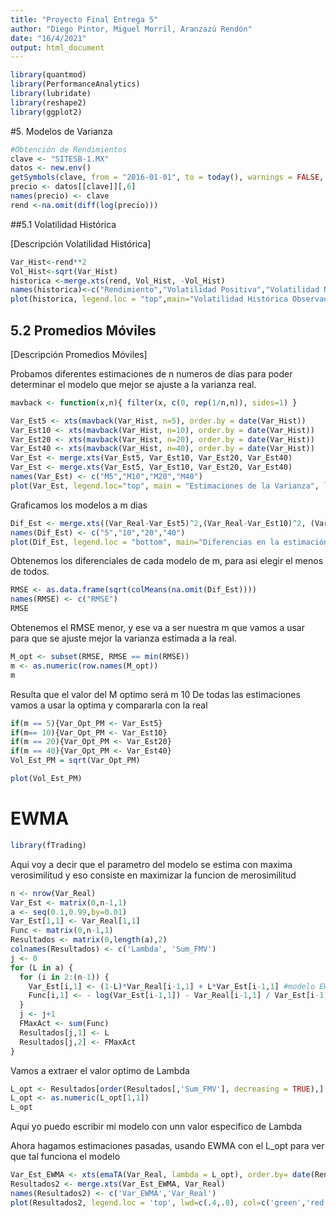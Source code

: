 ---
title: "Proyecto Final Entrega 5"
author: "Diego Pintor, Miguel Morril, Aranzazú Rendón"
date: "16/4/2021"
output: html_document
---
```{r, include=FALSE}
library(quantmod)
library(PerformanceAnalytics)
library(lubridate)
library(reshape2)
library(ggplot2)
```
#5. Modelos de Varianza

```{r, include=FALSE}
#Obtención de Rendimientos
clave <- "SITESB-1.MX"
datos <- new.env()
getSymbols(clave, from = "2016-01-01", to = today(), warnings = FALSE, env = datos)
precio <- datos[[clave]][,6] 
names(precio) <- clave
rend <-na.omit(diff(log(precio)))
```
##5.1 Volatilidad Histórica

[Descripción Volatilidad Histórica]

```{r}
Var_Hist<-rend**2
Vol_Hist<-sqrt(Var_Hist)
historica <-merge.xts(rend, Vol_Hist, -Vol_Hist)
names(historica)<-c("Rendimiento","Volatilidad Positiva","Volatilidad Negativa")
plot(historica, legend.loc = "top",main="Volatilidad Histórica Observada", lwd=.5)
```

## 5.2 Promedios Móviles
[Descripción Promedios Móviles]

Probamos diferentes estimaciones de n numeros de días para poder determinar el modelo que mejor se ajuste a la varianza real.

```{r}
mavback <- function(x,n){ filter(x, c(0, rep(1/n,n)), sides=1) }
```

```{r}
Var_Est5 <- xts(mavback(Var_Hist, n=5), order.by = date(Var_Hist))
Var_Est10 <- xts(mavback(Var_Hist, n=10), order.by = date(Var_Hist)) 
Var_Est20 <- xts(mavback(Var_Hist, n=20), order.by = date(Var_Hist)) 
Var_Est40 <- xts(mavback(Var_Hist, n=40), order.by = date(Var_Hist)) 
Var_Est <- merge.xts(Var_Est5, Var_Est10, Var_Est20, Var_Est40) 
Var_Est <- merge.xts(Var_Est5, Var_Est10, Var_Est20, Var_Est40) 
names(Var_Est) <- c("M5","M10","M20","M40")
plot(Var_Est, legend.loc="top", main = "Estimaciones de la Varianza", lwd=.5)
```

Graficamos los modelos a m dias 

```{r echo=FALSE}
Dif_Est <- merge.xts((Var_Real-Var_Est5)^2,(Var_Real-Var_Est10)^2, (Var_Real-Var_Est20)^2, (Var_Real-Var_Est40)^2)
names(Dif_Est) <- c("5","10","20","40")
plot(Dif_Est, legend.loc = "bottom", main="Diferencias en la estimación", lwd=.5)
```

Obtenemos los diferenciales de cada modelo de m, para asi elegir el menos de todos.

```{r echo=FALSE}
RMSE <- as.data.frame(sqrt(colMeans(na.omit(Dif_Est))))
names(RMSE) <- c("RMSE")
RMSE
```

Obtenemos el RMSE menor, y ese va a ser nuestra m que vamos a usar para que se ajuste mejor la varianza estimada a la real.

```{r echo=FALSE}
M_opt <- subset(RMSE, RMSE == min(RMSE))
m <- as.numeric(row.names(M_opt))
m
```

Resulta que el valor del M optimo será m 10
De todas las estimaciones vamos a usar la optima y compararla con la real

```{r echo=FALSE}
if(m == 5){Var_Opt_PM <- Var_Est5}
if(m== 10){Var_Opt_PM <- Var_Est10}
if(m == 20){Var_Opt_PM <- Var_Est20}
if(m == 40){Var_Opt_PM <- Var_Est40}
Vol_Est_PM = sqrt(Var_Opt_PM)
```

```{r}
plot(Vol_Est_PM)
```

# EWMA

```{r}
library(fTrading)
```


Aqui voy a decir que el parametro del modelo se estima con maxima verosimilitud y eso consiste en maximizar la funcion de merosimilitud 

```{r}
n <- nrow(Var_Real)
Var_Est <- matrix(0,n-1,1)
a <- seq(0.1,0.99,by=0.01)
Var_Est[1,1] <- Var_Real[1,1]
Func <- matrix(0,n-1,1)
Resultados <- matrix(0,length(a),2)
colnames(Resultados) <- c('Lambda', 'Sum_FMV')
j <- 0
for (L in a) {
  for (i in 2:(n-1)) {
    Var_Est[i,1] <- (1-L)*Var_Real[i-1,1] + L*Var_Est[i-1,1] #modelo EWMA 
    Func[i,1] <- - log(Var_Est[i-1,1]) - Var_Real[i-1,1] / Var_Est[i-1,1]
  }
  j <- j+1
  FMaxAct <- sum(Func)
  Resultados[j,1] <- L
  Resultados[j,2] <- FMaxAct
}
```

Vamos a extraer el valor optimo de Lambda

```{r}
L_opt <- Resultados[order(Resultados[,'Sum_FMV'], decreasing = TRUE),]
L_opt <- as.numeric(L_opt[1,1])
L_opt
```
Aqui yo puedo escribir mi modelo con unn valor especifico de Lambda

Ahora hagamos estimaciones pasadas, usando EWMA con el L_opt para ver que tal funciona el modelo

```{r}
Var_Est_EWMA <- xts(emaTA(Var_Real, lambda = L_opt), order.by= date(Rendimiento))
Resultados2 <- merge.xts(Var_Est_EWMA, Var_Real)
names(Resultados2) <- c('Var_EWMA','Var_Real')
plot(Resultados2, legend.loc = 'top', lwd=c(.4,.8), col=c('green','red'))
```